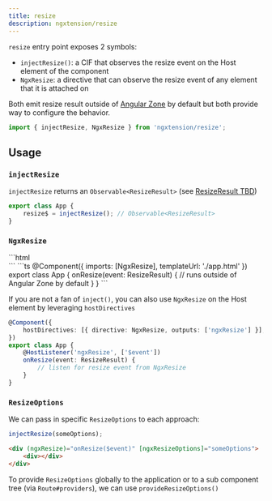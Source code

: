 ```yaml
---
title: resize
description: ngxtension/resize
---
```



`resize` entry point exposes 2 symbols:

- `injectResize()`: a CIF that observes the resize event on the Host element of the component
- `NgxResize`: a directive that can observe the resize event of any element that it is attached on

Both emit resize result outside of [Angular Zone](https://angular.io/guide/zone) by default but both provide way to configure the behavior.

```ts
import { injectResize, NgxResize } from 'ngxtension/resize';
```

## Usage

### `injectResize`

`injectResize` returns an `Observable<ResizeResult>` (see [ResizeResult TBD]())

```ts
export class App {
	resize$ = injectResize(); // Observable<ResizeResult>
}
```

### `NgxResize`

<Tabs>
	<TabItem label="html">
  ```html
  <div (ngxResize)="onResize($event)">
	  <!-- content -->
  </div>
  ```
  </TabItem>
	<TabItem label="ts">
  ```ts
  @Component({
    imports: [NgxResize],
    templateUrl: './app.html'
  })
  export class App {
    onResize(event: ResizeResult) {
      // runs outside of Angular Zone by default
    }
  }
  ```
  </TabItem>
</Tabs>

If you are not a fan of `inject()`, you can also use `NgxResize` on the Host element by leveraging `hostDirectives`

```ts
@Component({
	hostDirectives: [{ directive: NgxResize, outputs: ['ngxResize'] }],
})
export class App {
	@HostListener('ngxResize', ['$event'])
	onResize(event: ResizeResult) {
		// listen for resize event from NgxResize
	}
}
```

### `ResizeOptions`

We can pass in specific `ResizeOptions` to each approach:

```ts
injectResize(someOptions);
```

```html
<div (ngxResize)="onResize($event)" [ngxResizeOptions]="someOptions">
	<div></div>
</div>
```

To provide `ResizeOptions` globally to the application or to a sub component tree (via `Route#providers`), we can use `provideResizeOptions()`
